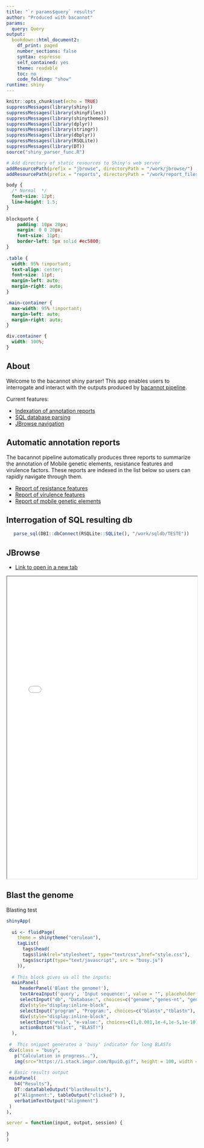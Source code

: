 ```yaml
---
title: "`r params$query` results"
author: "Produced with bacannot"
params:
  query: Query
output:
  bookdown::html_document2:
    df_print: paged
    number_sections: false
    syntax: espresso
    self_contained: yes
    theme: readable
    toc: no
    code_folding: "show"
runtime: shiny
---
```


```r
knitr::opts_chunk$set(echo = TRUE)
suppressMessages(library(shiny))
suppressMessages(library(shinyFiles))
suppressMessages(library(shinythemes))
suppressMessages(library(dplyr))
suppressMessages(library(stringr))
suppressMessages(library(dbplyr))
suppressMessages(library(RSQLite))
suppressMessages(library(DT))
source("shiny_parser_func.R")

# Add directory of static resources to Shiny's web server
addResourcePath(prefix = "jbrowse", directoryPath = "/work/jbrowse/")
addResourcePath(prefix = "reports", directoryPath = "/work/report_files/")
```

```css
body { 
  /* Normal  */
  font-size: 12pt;
  line-height: 1.5;
}
  
blockquote {
    padding: 10px 20px;
    margin: 0 0 20px;
    font-size: 11pt;
    border-left: 5px solid #ec5800;
}
  
.table {
  width: 95% !important;
  text-align: center;
  font-size: 11pt;
  margin-left: auto;
  margin-right: auto;
}

.main-container {
  max-width: 95% !important;
  margin-left: auto;
  margin-right: auto;
}

div.container {
  width: 100%;
}
```

## About

Welcome to the bacannot shiny parser! This app enables users to interrogate and interact with the outputs produced by [bacannot pipeline](https://github.com/fmalmeida/bacannot).

Current features:

* [Indexation of annotation reports](#index)
* [SQL database parsing](#sqlparser)
* [JBrowse navigation](#jbrowse)

## Automatic annotation reports {#index}

The bacannot pipeline automatically produces three reports to summarize the annotation of Mobile genetic elements, resistance features and virulence factors. These reports are indexed in the list below so users can rapidly navigate through them.

* [Report of resistance features](reports/report_resistance.html)
* [Report of virulence features](reports/report_virulence.html)
* [Report of mobile genetic elements](reports/report_MGEs.html)

## Interrogation of SQL resulting db {#sqlparser}

<center>
```r
parse_sql(DBI::dbConnect(RSQLite::SQLite(), "/work/sqldb/TESTE"))
```
</center>

## JBrowse {#jbrowse}

* [Link to open in a new tab](jbrowse/index.html)

<iframe width='100%' height='800px' src='jbrowse/index.html' >
</iframe>

## Blast the genome

Blasting test

```r
shinyApp(
  
  ui <- fluidPage(
    theme = shinytheme("cerulean"),
    tagList(
      tags$head(
      tags$link(rel="stylesheet", type="text/css",href="style.css"),
      tags$script(type="text/javascript", src = "busy.js")
    )),
 
  # This block gives us all the inputs:
  mainPanel(
     headerPanel('Blast the genome!'),
     textAreaInput('query', 'Input sequence:', value = "", placeholder = "", width = "600px", height="200px"),
     selectInput("db", "Database:", choices=c("genome","genes-nt", "genes-aa"), width="120px"),
     div(style="display:inline-block",
     selectInput("program", "Program:", choices=c("blastn","tblastn"), width="100px")),
     div(style="display:inline-block",
     selectInput("eval", "e-value:", choices=c(1,0.001,1e-4,1e-5,1e-10), width="120px")),
     actionButton("blast", "BLAST!")
  ),
 
 #  This snippet generates a 'busy' indicator for long BLASTs
 div(class = "busy", 
   p("Calculation in progress.."), 
   img(src="https://i.stack.imgur.com/8puiO.gif", height = 100, width = 100,align = "center")),
 
 # Basic results output
 mainPanel(
   h4("Results"),
   DT::dataTableOutput("blastResults"),
   p("Alignment:", tableOutput("clicked") ),
   verbatimTextOutput("alignment")
 )
),

server = function(input, output, session) {
  
}
)
```
